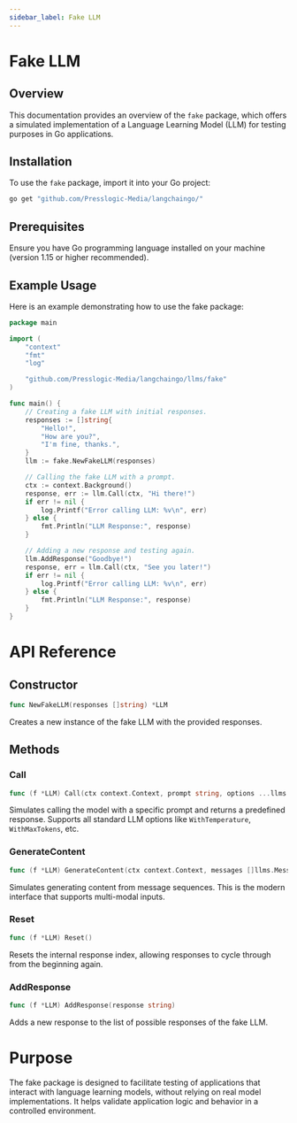 ```yaml
---
sidebar_label: Fake LLM
---
```


# Fake LLM

## Overview

This documentation provides an overview of the `fake` package, which offers a simulated implementation of a Language Learning Model (LLM) for testing purposes in Go applications.

## Installation

To use the `fake` package, import it into your Go project:

```bash
go get "github.com/Presslogic-Media/langchaingo/"
```



## Prerequisites
Ensure you have Go programming language installed on your machine (version 1.15 or higher recommended).

## Example Usage
Here is an example demonstrating how to use the fake package:


```go
package main

import (
	"context"
	"fmt"
	"log"

	"github.com/Presslogic-Media/langchaingo/llms/fake"
)

func main() {
	// Creating a fake LLM with initial responses.
	responses := []string{
		"Hello!",
		"How are you?",
		"I'm fine, thanks.",
	}
	llm := fake.NewFakeLLM(responses)

	// Calling the fake LLM with a prompt.
	ctx := context.Background()
	response, err := llm.Call(ctx, "Hi there!")
	if err != nil {
		log.Printf("Error calling LLM: %v\n", err)
	} else {
		fmt.Println("LLM Response:", response)
	}

	// Adding a new response and testing again.
	llm.AddResponse("Goodbye!")
	response, err = llm.Call(ctx, "See you later!")
	if err != nil {
		log.Printf("Error calling LLM: %v\n", err)
	} else {
		fmt.Println("LLM Response:", response)
	}
}
```

# API Reference

## Constructor
```go
func NewFakeLLM(responses []string) *LLM
```
Creates a new instance of the fake LLM with the provided responses.

## Methods

### Call
```go
func (f *LLM) Call(ctx context.Context, prompt string, options ...llms.CallOption) (string, error)
```
Simulates calling the model with a specific prompt and returns a predefined response. Supports all standard LLM options like `WithTemperature`, `WithMaxTokens`, etc.

### GenerateContent  
```go
func (f *LLM) GenerateContent(ctx context.Context, messages []llms.MessageContent, options ...llms.CallOption) (*llms.ContentResponse, error)
```
Simulates generating content from message sequences. This is the modern interface that supports multi-modal inputs.

### Reset
```go
func (f *LLM) Reset()
```
Resets the internal response index, allowing responses to cycle through from the beginning again.

### AddResponse
```go
func (f *LLM) AddResponse(response string)
```
Adds a new response to the list of possible responses of the fake LLM.

# Purpose

The fake package is designed to facilitate testing of applications that interact with language learning models, without relying on real model implementations. It helps validate application logic and behavior in a controlled environment.